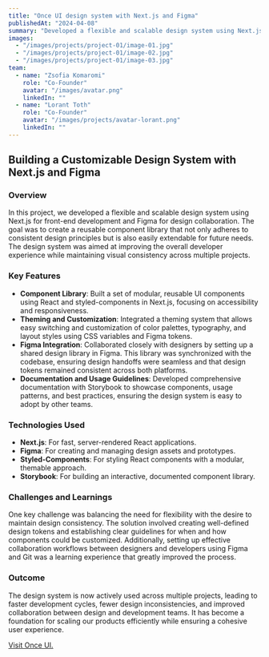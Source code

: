 ```yaml
---
title: "Once UI design system with Next.js and Figma"
publishedAt: "2024-04-08"
summary: "Developed a flexible and scalable design system using Next.js for front-end development and Figma for design collaboration."
images:
  - "/images/projects/project-01/image-01.jpg"
  - "/images/projects/project-01/image-02.jpg"
  - "/images/projects/project-01/image-03.jpg"
team:
  - name: "Zsofia Komaromi"
    role: "Co-Founder"
    avatar: "/images/avatar.png"
    linkedIn: ""
  - name: "Lorant Toth"
    role: "Co-Founder"
    avatar: "/images/projects/avatar-lorant.png"
    linkedIn: ""
---
```


## Building a Customizable Design System with Next.js and Figma

### Overview

In this project, we developed a flexible and scalable design system using Next.js for front-end development and Figma for design collaboration. The goal was to create a reusable component library that not only adheres to consistent design principles but is also easily extendable for future needs. The design system was aimed at improving the overall developer experience while maintaining visual consistency across multiple projects.

### Key Features

- **Component Library**: Built a set of modular, reusable UI components using React and styled-components in Next.js, focusing on accessibility and responsiveness.
- **Theming and Customization**: Integrated a theming system that allows easy switching and customization of color palettes, typography, and layout styles using CSS variables and Figma tokens.
- **Figma Integration**: Collaborated closely with designers by setting up a shared design library in Figma. This library was synchronized with the codebase, ensuring design handoffs were seamless and that design tokens remained consistent across both platforms.
- **Documentation and Usage Guidelines**: Developed comprehensive documentation with Storybook to showcase components, usage patterns, and best practices, ensuring the design system is easy to adopt by other teams.

### Technologies Used

- **Next.js**: For fast, server-rendered React applications.
- **Figma**: For creating and managing design assets and prototypes.
- **Styled-Components**: For styling React components with a modular, themable approach.
- **Storybook**: For building an interactive, documented component library.

### Challenges and Learnings

One key challenge was balancing the need for flexibility with the desire to maintain design consistency. The solution involved creating well-defined design tokens and establishing clear guidelines for when and how components could be customized. Additionally, setting up effective collaboration workflows between designers and developers using Figma and Git was a learning experience that greatly improved the process.

### Outcome

The design system is now actively used across multiple projects, leading to faster development cycles, fewer design inconsistencies, and improved collaboration between design and development teams. It has become a foundation for scaling our products efficiently while ensuring a cohesive user experience.

[Visit Once UI.](http://once-ui.com)